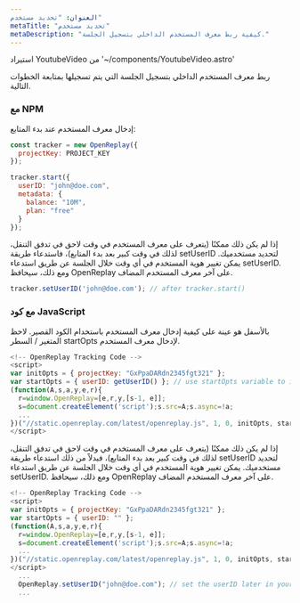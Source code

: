 ```yaml
---
العنوان: "تحديد مستخدم"
metaTitle: "تحديد مستخدم"
metaDescription: "كيفية ربط معرف المستخدم الداخلي بتسجيل الجلسة."
---
```

استيراد YoutubeVideo من '~/components/YoutubeVideo.astro'

<YoutubeVideo title="مشاهدة كيفية تحديد المستخدمين في تسجيلاتك"
  description="إذا لم ترغب في القراءة، يمكنك اتباع هذا الفيديو التعليمي الذي يوضح لك كيفية ربط تسجيلاتك بمستخدميك."
  videoURL="https://youtu.be/xfotXkeyXZM"
/>

ربط معرف المستخدم الداخلي بتسجيل الجلسة التي يتم تسجيلها بمتابعة الخطوات التالية.

### مع NPM

إدخال معرف المستخدم عند بدء المتابع:


```js
const tracker = new OpenReplay({
  projectKey: PROJECT_KEY
});

tracker.start({
  userID: "john@doe.com",
  metadata: {
    balance: "10M",
    plan: "free"
  }
});
```


إذا لم يكن ذلك ممكنًا (يتعرف على معرف المستخدم في وقت لاحق في تدفق التنقل، لذلك في وقت كبير بعد بدء المتابع)، فاستدعاء طريقة setUserID لتحديد مستخدميك. يمكن تغيير هوية المستخدم في أي وقت خلال الجلسة عن طريق استدعاء setUserID. ومع ذلك، سيحافظ OpenReplay على آخر معرف المستخدم المضاف.


```js
tracker.setUserID('john@doe.com'); // after tracker.start()
```


### مع كود JavaScript

بالأسفل هو عينة على كيفية إدخال معرف المستخدم باستخدام الكود القصير. لاحظ المتغير / السطر startOpts لإدخال معرف المستخدم.


```js
<!-- OpenReplay Tracking Code -->
<script>
var initOpts = { projectKey: "GxPpaDARdn2345fgt321" };
var startOpts = { userID: getUserID() }; // use startOpts variable to inject userID
(function(A,s,a,y,e,r){
  r=window.OpenReplay=[e,r,y,[s-1, e]];
  s=document.createElement('script');s.src=A;s.async=!a;
  ...
})("//static.openreplay.com/latest/openreplay.js", 1, 0, initOpts, startOpts);
</script>
```


إذا لم يكن ذلك ممكنًا (يتعرف على معرف المستخدم في وقت لاحق في تدفق التنقل، لذلك في وقت كبير بعد بدء المتابع)، فبدلاً من ذلك استدعاء طريقة setUserID لتحديد مستخدميك. يمكن تغيير هوية المستخدم في أي وقت خلال الجلسة عن طريق استدعاء setUserID. ومع ذلك، سيحافظ OpenReplay على آخر معرف المستخدم المضاف.


```js
<!-- OpenReplay Tracking Code -->
<script>
var initOpts = { projectKey: "GxPpaDARdn2345fgt321" };
var startOpts = { userID: "" };
(function(A,s,a,y,e,r){
  r=window.OpenReplay=[e,r,y,[s-1, e]];
  s=document.createElement('script');s.src=A;s.async=!a;
  ...
})("//static.openreplay.com/latest/openreplay.js", 1, 0, initOpts, startOpts);
</script>
  ...
  OpenReplay.setUserID("john@doe.com"); // set the userID later in your code
  ...
```

